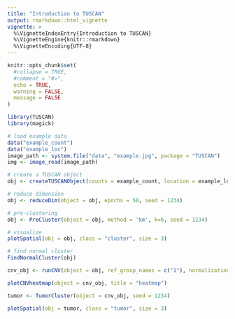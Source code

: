 ```yaml
---
title: "Introduction to TUSCAN"
output: rmarkdown::html_vignette
vignette: >
  %\VignetteIndexEntry{Introduction to TUSCAN}
  %\VignetteEngine{knitr::rmarkdown}
  %\VignetteEncoding{UTF-8}
---
```


```r
knitr::opts_chunk$set(
  #collapse = TRUE,
  #comment = "#>",
  echo = TRUE,
  warning = FALSE,
  message = FALSE
)
```

```r
library(TUSCAN)
library(magick)
```

```r
# load example data
data("example_count")
data("example_loc")
image_path <- system.file("data", "example.jpg", package = "TUSCAN")
img <- image_read(image_path)
```

```r
# create a TUSCAN object
obj <- createTUSCANObject(counts = example_count, location = example_loc, img = img)
```

```r
# reduce dimension
obj <- reduceDim(object = obj, epochs = 50, seed = 1234)
```

```r
# pre-clustering
obj <- PreCluster(object = obj, method = 'km', k=6, seed = 1234)

# visualize
plotSpatial(obj = obj, class = "cluster", size = 3)
```

```r
# find normal cluster
FindNormalCluster(obj)
```

```r
cnv_obj <- runCNV(object = obj, ref_group_names = c("1"), normalization = FALSE)
```

```r
plotCNVheatmap(object = cnv_obj, title = "heatmap")
```

```r
tumor <- TumorCluster(object = cnv_obj, seed = 1234)
```

```r
plotSpatial(obj = tumor, class = "tumor", size = 3)
```

